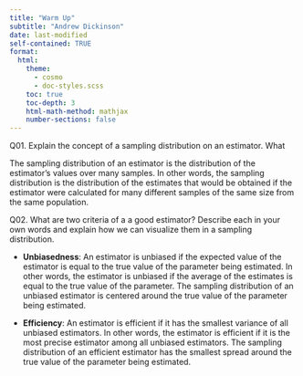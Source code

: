 ```yaml
---
title: "Warm Up"
subtitle: "Andrew Dickinson"
date: last-modified
self-contained: TRUE
format:
  html:
    theme: 
      - cosmo
      - doc-styles.scss
    toc: true
    toc-depth: 3
    html-math-method: mathjax
    number-sections: false
---
```


[Q01.]{.question} Explain the concept of a sampling distribution on an estimator. What 

::: {.answer style="display: inherit;"}

The sampling distribution of an estimator is the distribution of the estimator's values over many samples. In other words, the sampling distribution is the distribution of the estimates that would be obtained if the estimator were calculated for many different samples of the same size from the same population.

:::

[Q02.]{.question} What are two criteria of a a good estimator? Describe each in your own words and explain how we can visualize them in a sampling distribution.

::: {.answer style="display: inherit;"}

- **Unbiasedness**: An estimator is unbiased if the expected value of the estimator is equal to the true value of the parameter being estimated. In other words, the estimator is unbiased if the average of the estimates is equal to the true value of the parameter. The sampling distribution of an unbiased estimator is centered around the true value of the parameter being estimated.

- **Efficiency**: An estimator is efficient if it has the smallest variance of all unbiased estimators. In other words, the estimator is efficient if it is the most precise estimator among all unbiased estimators. The sampling distribution of an efficient estimator has the smallest spread around the true value of the parameter being estimated.

:::

